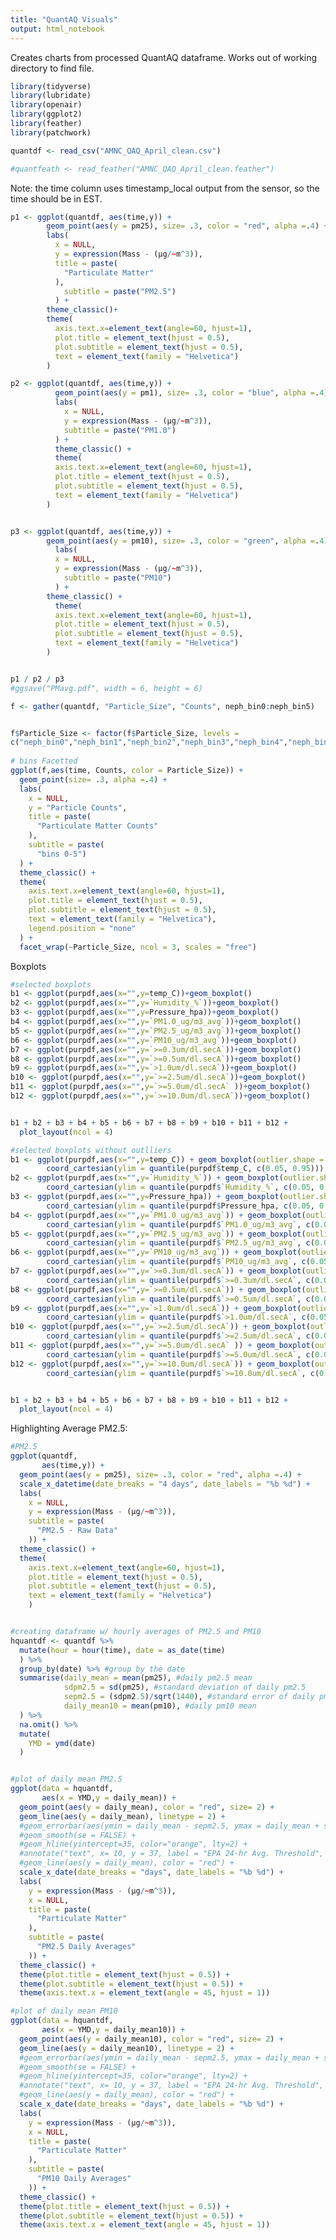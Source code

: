 ```yaml
---
title: "QuantAQ Visuals"
output: html_notebook
---
```

Creates charts from processed QuantAQ dataframe. Works out of working directory to find file. 


```r
library(tidyverse)
library(lubridate)
library(openair)
library(ggplot2)
library(feather)
library(patchwork)
```



```r
quantdf <- read_csv("AMNC_QAQ_April_clean.csv")

#quantfeath <- read_feather("AMNC_QAQ_April_clean.feather")
```
Note: the time column uses timestamp_local output from the sensor, so the time should be in EST. 



```r

p1 <- ggplot(quantdf, aes(time,y)) +
        geom_point(aes(y = pm25), size= .3, color = "red", alpha =.4) +
        labs(
          x = NULL,
          y = expression(Mass - (μg/~m^3)),
          title = paste(
            "Particulate Matter"
          ),
            subtitle = paste("PM2.5")
          ) +
        theme_classic()+
        theme(
          axis.text.x=element_text(angle=60, hjust=1),
          plot.title = element_text(hjust = 0.5),
          plot.subtitle = element_text(hjust = 0.5), 
          text = element_text(family = "Helvetica")
        ) 

p2 <- ggplot(quantdf, aes(time,y)) +
          geom_point(aes(y = pm1), size= .3, color = "blue", alpha =.4) +
          labs(
            x = NULL,
            y = expression(Mass - (μg/~m^3)),
            subtitle = paste("PM1.0")
          ) +
          theme_classic() +
          theme(
          axis.text.x=element_text(angle=60, hjust=1),
          plot.title = element_text(hjust = 0.5),
          plot.subtitle = element_text(hjust = 0.5), 
          text = element_text(family = "Helvetica")
        ) 


p3 <- ggplot(quantdf, aes(time,y)) +
        geom_point(aes(y = pm10), size= .3, color = "green", alpha =.4) +
          labs(
          x = NULL,
          y = expression(Mass - (μg/~m^3)),
            subtitle = paste("PM10")
          ) +
        theme_classic() +
          theme(
          axis.text.x=element_text(angle=60, hjust=1),
          plot.title = element_text(hjust = 0.5),
          plot.subtitle = element_text(hjust = 0.5), 
          text = element_text(family = "Helvetica")
        ) 


p1 / p2 / p3 
#ggsave("PMavg.pdf", width = 6, height = 6)
```




```r

f <- gather(quantdf, "Particle_Size", "Counts", neph_bin0:neph_bin5) 


f$Particle_Size <- factor(f$Particle_Size, levels = 
c("neph_bin0","neph_bin1","neph_bin2","neph_bin3","neph_bin4","neph_bin5"))
 
# bins Facetted 
ggplot(f,aes(time, Counts, color = Particle_Size)) +
  geom_point(size= .3, alpha =.4) +
  labs(
    x = NULL,
    y = "Particle Counts",
    title = paste(
      "Particulate Matter Counts"
    ),
    subtitle = paste(
      "bins 0-5")
  ) +
  theme_classic() +
  theme(
    axis.text.x=element_text(angle=60, hjust=1),
    plot.title = element_text(hjust = 0.5),
    plot.subtitle = element_text(hjust = 0.5), 
    text = element_text(family = "Helvetica"),
    legend.position = "none"
  ) +
  facet_wrap(~Particle_Size, ncol = 3, scales = "free")

```

Boxplots


```r

#selected boxplots
b1 <- ggplot(purpdf,aes(x="",y=temp_C))+geom_boxplot()
b2 <- ggplot(purpdf,aes(x="",y=`Humidity_%`))+geom_boxplot()
b3 <- ggplot(purpdf,aes(x="",y=Pressure_hpa))+geom_boxplot()
b4 <- ggplot(purpdf,aes(x="",y=`PM1.0_ug/m3_avg`))+geom_boxplot()
b5 <- ggplot(purpdf,aes(x="",y=`PM2.5_ug/m3_avg`))+geom_boxplot()
b6 <- ggplot(purpdf,aes(x="",y=`PM10_ug/m3_avg`))+geom_boxplot()
b7 <- ggplot(purpdf,aes(x="",y=`>=0.3um/dl.secA`))+geom_boxplot()
b8 <- ggplot(purpdf,aes(x="",y=`>=0.5um/dl.secA`))+geom_boxplot()
b9 <- ggplot(purpdf,aes(x="",y=`>1.0um/dl.secA`))+geom_boxplot()
b10 <- ggplot(purpdf,aes(x="",y=`>=2.5um/dl.secA`))+geom_boxplot()
b11 <- ggplot(purpdf,aes(x="",y=`>=5.0um/dl.secA` ))+geom_boxplot()
b12 <- ggplot(purpdf,aes(x="",y=`>=10.0um/dl.secA`))+geom_boxplot()


b1 + b2 + b3 + b4 + b5 + b6 + b7 + b8 + b9 + b10 + b11 + b12 +
  plot_layout(ncol = 4) 

```




```r

#selected boxplots without outlliers
b1 <- ggplot(purpdf,aes(x="",y=temp_C)) + geom_boxplot(outlier.shape = NA) +
        coord_cartesian(ylim = quantile(purpdf$temp_C, c(0.05, 0.95)))
b2 <- ggplot(purpdf,aes(x="",y=`Humidity_%`)) + geom_boxplot(outlier.shape = NA) + 
        coord_cartesian(ylim = quantile(purpdf$`Humidity_%`, c(0.05, 0.95)))
b3 <- ggplot(purpdf,aes(x="",y=Pressure_hpa)) + geom_boxplot(outlier.shape = NA) +
        coord_cartesian(ylim = quantile(purpdf$Pressure_hpa, c(0.05, 0.95)))
b4 <- ggplot(purpdf,aes(x="",y=`PM1.0_ug/m3_avg`)) + geom_boxplot(outlier.shape = NA) +
        coord_cartesian(ylim = quantile(purpdf$`PM1.0_ug/m3_avg`, c(0.05, 0.95)))
b5 <- ggplot(purpdf,aes(x="",y=`PM2.5_ug/m3_avg`)) + geom_boxplot(outlier.shape = NA) +
        coord_cartesian(ylim = quantile(purpdf$`PM2.5_ug/m3_avg`, c(0.05, 0.95)))
b6 <- ggplot(purpdf,aes(x="",y=`PM10_ug/m3_avg`)) + geom_boxplot(outlier.shape = NA) +
        coord_cartesian(ylim = quantile(purpdf$`PM10_ug/m3_avg`, c(0.05, 0.95))) 
b7 <- ggplot(purpdf,aes(x="",y=`>=0.3um/dl.secA`)) + geom_boxplot(outlier.shape = NA) +
        coord_cartesian(ylim = quantile(purpdf$`>=0.3um/dl.secA`, c(0.05, 0.95)))
b8 <- ggplot(purpdf,aes(x="",y=`>=0.5um/dl.secA`)) + geom_boxplot(outlier.shape = NA) +
        coord_cartesian(ylim = quantile(purpdf$`>=0.5um/dl.secA`, c(0.05, 0.95)))
b9 <- ggplot(purpdf,aes(x="",y=`>1.0um/dl.secA`)) + geom_boxplot(outlier.shape = NA) +
        coord_cartesian(ylim = quantile(purpdf$`>1.0um/dl.secA`, c(0.05, 0.95)))
b10 <- ggplot(purpdf,aes(x="",y=`>=2.5um/dl.secA`)) + geom_boxplot(outlier.shape = NA) +
        coord_cartesian(ylim = quantile(purpdf$`>=2.5um/dl.secA`, c(0.05, 0.95)))
b11 <- ggplot(purpdf,aes(x="",y=`>=5.0um/dl.secA` )) + geom_boxplot(outlier.shape = NA) +
        coord_cartesian(ylim = quantile(purpdf$`>=5.0um/dl.secA`, c(0.05, 0.95)))
b12 <- ggplot(purpdf,aes(x="",y=`>=10.0um/dl.secA`)) + geom_boxplot(outlier.shape = NA) +
        coord_cartesian(ylim = quantile(purpdf$`>=10.0um/dl.secA`, c(0.05, 0.95)))


b1 + b2 + b3 + b4 + b5 + b6 + b7 + b8 + b9 + b10 + b11 + b12 +
  plot_layout(ncol = 4) 

```

Highlighting Average PM2.5:

```r
#PM2.5
ggplot(quantdf,
       aes(time,y)) +
  geom_point(aes(y = pm25), size= .3, color = "red", alpha =.4) +
  scale_x_datetime(date_breaks = "4 days", date_labels = "%b %d") +
  labs(
    x = NULL,
    y = expression(Mass - (μg/~m^3)),
    subtitle = paste(
      "PM2.5 - Raw Data"
    )) +
  theme_classic() +
  theme(
    axis.text.x=element_text(angle=60, hjust=1),
    plot.title = element_text(hjust = 0.5),
    plot.subtitle = element_text(hjust = 0.5), 
    text = element_text(family = "Helvetica")
    )



```


```r
#creating dataframe w/ hourly averages of PM2.5 and PM10
hquantdf <- quantdf %>%
  mutate(hour = hour(time), date = as_date(time)
  ) %>%
  group_by(date) %>% #group by the date
  summarise(daily_mean = mean(pm25), #daily pm2.5 mean
            sdpm2.5 = sd(pm25), #standard deviation of daily pm2.5
            sepm2.5 = (sdpm2.5)/sqrt(1440), #standard error of daily pm2.5
            daily_mean10 = mean(pm10), #daily pm10 mean
  ) %>%
  na.omit() %>%
  mutate(
    YMD = ymd(date)
  )


#plot of daily mean PM2.5
ggplot(data = hquantdf,
       aes(x = YMD,y = daily_mean)) +
  geom_point(aes(y = daily_mean), color = "red", size= 2) +
  geom_line(aes(y = daily_mean), linetype = 2) +
  #geom_errorbar(aes(ymin = daily_mean - sepm2.5, ymax = daily_mean + sepm2.5), size = .2, width = 1,alpha = .3) +
  #geom_smooth(se = FALSE) +
  #geom_hline(yintercept=35, color="orange", lty=2) +
  #annotate("text", x= 10, y = 37, label = "EPA 24-hr Avg. Threshold", size = 3) +
  #geom_line(aes(y = daily_mean), color = "red") +
  scale_x_date(date_breaks = "days", date_labels = "%b %d") +
  labs(
    y = expression(Mass - (μg/~m^3)),
    x = NULL,
    title = paste(
      "Particulate Matter"
    ),
    subtitle = paste(
      "PM2.5 Daily Averages"
    )) +
  theme_classic() +
  theme(plot.title = element_text(hjust = 0.5)) +
  theme(plot.subtitle = element_text(hjust = 0.5)) +
  theme(axis.text.x = element_text(angle = 45, hjust = 1))

```

```r

#plot of daily mean PM10
ggplot(data = hquantdf,
       aes(x = YMD,y = daily_mean10)) +
  geom_point(aes(y = daily_mean10), color = "red", size= 2) +
  geom_line(aes(y = daily_mean10), linetype = 2) +
  #geom_errorbar(aes(ymin = daily_mean - sepm2.5, ymax = daily_mean + sepm2.5), size = .2, width = 1,alpha = .3) +
  #geom_smooth(se = FALSE) +
  #geom_hline(yintercept=35, color="orange", lty=2) +
  #annotate("text", x= 10, y = 37, label = "EPA 24-hr Avg. Threshold", size = 3) +
  #geom_line(aes(y = daily_mean), color = "red") +
  scale_x_date(date_breaks = "days", date_labels = "%b %d") +
  labs(
    y = expression(Mass - (μg/~m^3)),
    x = NULL,
    title = paste(
      "Particulate Matter"
    ),
    subtitle = paste(
      "PM10 Daily Averages"
    )) +
  theme_classic() +
  theme(plot.title = element_text(hjust = 0.5)) +
  theme(plot.subtitle = element_text(hjust = 0.5)) +
  theme(axis.text.x = element_text(angle = 45, hjust = 1))

```